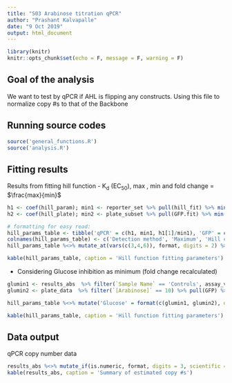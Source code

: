 ```yaml
---
title: "S03 Arabinose titration qPCR"
author: "Prashant Kalvapalle"
date: "9 Oct 2019"
output: html_document
---
```


```r
library(knitr)
knitr::opts_chunk$set(echo = F, message = F, warning = F)
```

## Goal of the analysis

We want to test by qPCR if AHL is flipping any constructs. Using this file to normalize copy #s to that of the Backbone

## Running source codes

```r
source('general_functions.R')
source('analysis.R')
```

## Fitting results

Results from fitting hill function - K~d~ (EC~50~), max , min and fold change = $\frac{max}{min}$

```r
h1 <- coef(hill_param); min1 <- reporter_set %>% pull(hill_fit) %>% min()
h2 <- coef(hill_plate); min2 <- plate_subset %>% pull(GFP.fit) %>% min()

# formatting for easy read:
hill_params_table <- tibble('qPCR' = c(h1, min1, h1[1]/min1), 'GFP' = c(h2, min2, h2[1]/min2)) %>% t() %>% as_tibble() %>% mutate(Method = c('qPCR', 'GFP')) %>% select(Method, everything())
colnames(hill_params_table) <- c('Detection method', 'Maximum', 'Hill coef','EC50', 'Minimum', 'Fold change')
hill_params_table %<>% mutate_at(vars(c(3,4,6)), format, digits = 2) %>% mutate_at(vars(c(2,5)), format, digits = 2, scientific = T)

kable(hill_params_table, caption = 'Hill function fitting parameters')
```

* Considering Glucose inhibition as minimum (fold change recalculated)

```r
glumin1 <- results_abs  %>% filter(`Sample Name` == 'Controls', assay_variable == .1) %>% pull(`Copy #`) %>% mean()
glumin2 <- plate_data  %>% filter(`[Arabinose]` == 10) %>% pull(GFP) %>% mean()

hill_params_table %<>% mutate('Glucose' = format(c(glumin1, glumin2), digits = 2, scientific = T), 'Fold over Glu' = format(c(h1[1]/glumin1, h2[1]/glumin2), digits = 2, scientific = F))

kable(hill_params_table, caption = 'Hill function fitting parameters')
```

## Data output

qPCR copy number data 

```r
results_abs %<>% mutate_if(is.numeric, format, digits = 3, scientific = T)
kable(results_abs, caption = 'Summary of estimated copy #s')
```

